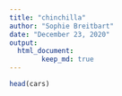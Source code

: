 ```yaml
---
title: "chinchilla"
author: "Sophie Breitbart"
date: "December 23, 2020"
output:
  html_document:
        keep_md: true
---
```


```r
head(cars)
```

